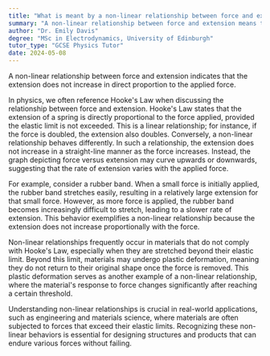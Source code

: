 ```yaml
---
title: "What is meant by a non-linear relationship between force and extension?"
summary: "A non-linear relationship between force and extension means the extension does not increase proportionally with the applied force."
author: "Dr. Emily Davis"
degree: "MSc in Electrodynamics, University of Edinburgh"
tutor_type: "GCSE Physics Tutor"
date: 2024-05-08
---
```


A non-linear relationship between force and extension indicates that the extension does not increase in direct proportion to the applied force.

In physics, we often reference Hooke's Law when discussing the relationship between force and extension. Hooke's Law states that the extension of a spring is directly proportional to the force applied, provided the elastic limit is not exceeded. This is a linear relationship; for instance, if the force is doubled, the extension also doubles. Conversely, a non-linear relationship behaves differently. In such a relationship, the extension does not increase in a straight-line manner as the force increases. Instead, the graph depicting force versus extension may curve upwards or downwards, suggesting that the rate of extension varies with the applied force.

For example, consider a rubber band. When a small force is initially applied, the rubber band stretches easily, resulting in a relatively large extension for that small force. However, as more force is applied, the rubber band becomes increasingly difficult to stretch, leading to a slower rate of extension. This behavior exemplifies a non-linear relationship because the extension does not increase proportionally with the force.

Non-linear relationships frequently occur in materials that do not comply with Hooke's Law, especially when they are stretched beyond their elastic limit. Beyond this limit, materials may undergo plastic deformation, meaning they do not return to their original shape once the force is removed. This plastic deformation serves as another example of a non-linear relationship, where the material's response to force changes significantly after reaching a certain threshold.

Understanding non-linear relationships is crucial in real-world applications, such as engineering and materials science, where materials are often subjected to forces that exceed their elastic limits. Recognizing these non-linear behaviors is essential for designing structures and products that can endure various forces without failing.
    